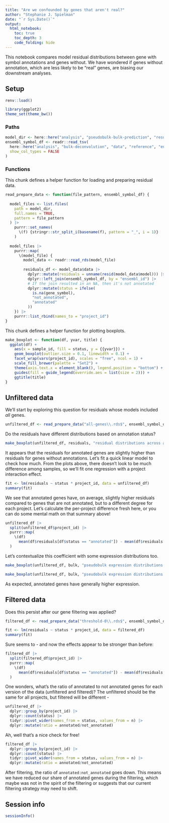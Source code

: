 ```yaml
---
title: "Are we confounded by genes that aren't real?"
author: "Stephanie J. Spielman"
date: "`r Sys.Date()`"
output:
  html_notebook:
    toc: true
    toc_depth: 3
    code_folding: hide
---
```


This notebook compares model residual distributions between gene with symbol annotations and genes without. 
We have wondered if genes without annotation, which are less likely to be "real" genes, are biasing our downstream analyses.


## Setup


```r
renv::load()

library(ggplot2)
theme_set(theme_bw())
```

### Paths

```r
model_dir <- here::here("analysis", "pseudobulk-bulk-prediction", "results", "models")
ensembl_symbol_df <- readr::read_tsv(
  here::here("analysis", "bulk-deconvolution", "data", "reference", "ensembl_symbol.tsv"), 
  show_col_types = FALSE
)
```

### Functions

This chunk defines a helper function for loading and preparing residual data.

```r
read_prepare_data <- function(file_pattern, ensembl_symbol_df) {
  
  model_files <- list.files(
    path = model_dir,
    full.names = TRUE,
    pattern = file_pattern
  ) |>
    purrr::set_names(
      \(f) {stringr::str_split_i(basename(f), pattern = "_", i = 1)}
    )
  
  model_files |>
    purrr::map(
      \(model_file) {
        model_data <- readr::read_rds(model_file)
        
        residuals_df <- model_data$data |> 
          dplyr::mutate(residuals = unname(resid(model_data$model))) |>
          dplyr::left_join(ensembl_symbol_df, by = "ensembl_id") |>
          # If the join resulted in an NA, then it's not annotated
          dplyr::mutate(status = ifelse(
            is.na(gene_symbol), 
            "not_annotated", 
            "annotated"
          ))
    }) |>
    purrr::list_rbind(names_to = "project_id")
}
```

This chunk defines a helper function for plotting boxplots.
```r
make_boxplot <- function(df, yvar, title) {
  ggplot(df) +
    aes(x = sample_id, fill = status, y = {{yvar}}) + 
    geom_boxplot(outlier.size = 0.1, linewidth = 0.1) +
    facet_wrap(vars(project_id), scales = "free", ncol = 1) +
    scale_fill_brewer(palette = "Set2") + 
    theme(axis.text.x = element_blank(), legend.position = "bottom") +
    guides(fill = guide_legend(override.aes = list(size = 2))) + 
    ggtitle(title)  
}
```


## Unfiltered data 

We'll start by exploring this question for residuals whose models included _all_ genes.


```r
unfiltered_df <- read_prepare_data("all-genes\\.rds$", ensembl_symbol_df) 
```


Do the residuals have different distributions based on annotation status?

```r
make_boxplot(unfiltered_df, residuals, "residual distributions across annotation status")
```


It appears that the residuals for annotated genes are slightly higher than residuals for genes without annotations.
Let's fit a quick linear model to check how much.
From the plots above, there doesn't look to be much difference among samples, so we'll fit one regression with a project interaction effect.

```r
fit <- lm(residuals ~ status * project_id, data = unfiltered_df)
summary(fit)
```

We see that annotated genes have, on average, slightly higher residuals compared to genes that are not annotated, but to a different degree for each project.
Let's calculate the per-project difference fresh here, or you can do some mental math on that summary above!

```r
unfiltered_df |>
  split(unfiltered_df$project_id) |>
  purrr::map(
    \(df)
      mean(df$residuals[df$status == "annotated"]) - mean(df$residuals[df$status == "not_annotated"])
  )
```
Let's contextualize this coefficient with some expression distributions too.

```r
make_boxplot(unfiltered_df, bulk, "pseudobulk expression distributions across annotation status")
```

```r
make_boxplot(unfiltered_df, bulk, "pseudobulk expression distributions across annotation status")
```

As expected, annotated genes have generally higher expression.


## Filtered data

Does this persist after our gene filtering was applied?


```r
filtered_df <- read_prepare_data("threshold-0\\.rds$", ensembl_symbol_df) 
```

```r
fit <- lm(residuals ~ status * project_id, data = filtered_df)
summary(fit)
```
Sure seems to - and now the effects appear to be stronger than before:

```r
filtered_df |>
  split(filtered_df$project_id) |>
  purrr::map(
    \(df)
      mean(df$residuals[df$status == "annotated"]) - mean(df$residuals[df$status == "not_annotated"])
  )
```


One wonders, what's the ratio of annotated to not annotated genes for each version of the data (unfiltered and filtered)?
The unfiltered should be the same for all projects, but filtered will be different -

```r
unfiltered_df |>
  dplyr::group_by(project_id) |>
  dplyr::count(status) |>
  tidyr::pivot_wider(names_from = status, values_from = n) |>
  dplyr::mutate(ratio = annotated/not_annotated)
```

Ah, well that's a nice check for free!


```r
filtered_df |>
  dplyr::group_by(project_id) |>
  dplyr::count(status) |>
  tidyr::pivot_wider(names_from = status, values_from = n) |>
  dplyr::mutate(ratio = annotated/not_annotated)
```

After filtering, the ratio of `annotated:not_annotated` goes down.
This means we have reduced our share of annotated genes during the filtering, which maybe was not in the spirit of the filtering or suggests that our current filtering strategy may need to shift.

## Session info

```r
sessionInfo()
```